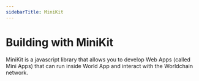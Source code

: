 ```yaml
---
sidebarTitle: MiniKit
---
```


# Building with MiniKit

MiniKit is a javascript library that allows you to develop Web Apps (called Mini Apps) that can run inside World App and interact with the Worldchain network.
